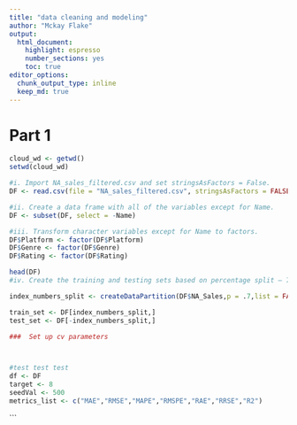 ---
title: "data cleaning and modeling"
author: "Mckay Flake"
output:
  html_document:
    highlight: espresso
    number_sections: yes
    toc: true
editor_options: 
  chunk_output_type: inline
  keep_md: true
---




# Part 1
```{r Set up, data import, data exploration, data partitioning, and inspection code}

cloud_wd <- getwd()
setwd(cloud_wd)

#i. Import NA_sales_filtered.csv and set stringsAsFactors = False.
DF <- read.csv(file = "NA_sales_filtered.csv", stringsAsFactors = FALSE)

#ii. Create a data frame with all of the variables except for Name.
DF <- subset(DF, select = -Name)

#iii. Transform character variables except for Name to factors.
DF$Platform <- factor(DF$Platform)
DF$Genre <- factor(DF$Genre)
DF$Rating <- factor(DF$Rating)

head(DF)
#iv. Create the training and testing sets based on percentage split – 70% for training and 30% for testing.

index_numbers_split <- createDataPartition(DF$NA_Sales,p = .7,list = FALSE)

train_set <- DF[index_numbers_split,]
test_set <- DF[-index_numbers_split,]

###  Set up cv parameters



#test test test 
df <- DF
target <- 8
seedVal <- 500
metrics_list <- c("MAE","RMSE","MAPE","RMSPE","RAE","RRSE","R2")

```



```